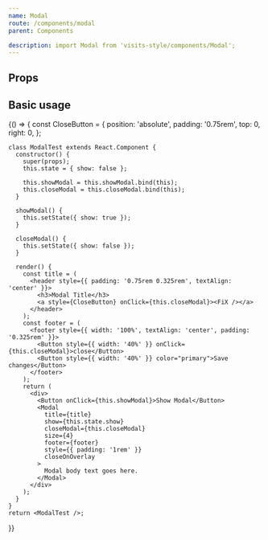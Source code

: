 ```yaml
---
name: Modal
route: /components/modal
parent: Components

description: import Modal from 'visits-style/components/Modal';
---
```



## Props

<PropsTable of={Modal} />

## Basic usage

<Playground>
  {() => {
    const CloseButton = {
      position: 'absolute',
      padding: '0.75rem',
      top: 0,
      right: 0,
    };

    class ModalTest extends React.Component {
      constructor() {
        super(props);
        this.state = { show: false };

        this.showModal = this.showModal.bind(this);
        this.closeModal = this.closeModal.bind(this);
      }

      showModal() {
        this.setState({ show: true });
      }

      closeModal() {
        this.setState({ show: false });
      }

      render() {
        const title = (
          <header style={{ padding: '0.75rem 0.325rem', textAlign: 'center' }}>
            <h3>Modal Title</h3>
            <a style={CloseButton} onClick={this.closeModal}><FiX /></a>
          </header>
        );
        const footer = (
          <footer style={{ width: '100%', textAlign: 'center', padding: '0.325rem' }}>
            <Button style={{ width: '40%' }} onClick={this.closeModal}>close</Button>
            <Button style={{ width: '40%' }} color="primary">Save changes</Button>
          </footer>
        );
        return (
          <div>
            <Button onClick={this.showModal}>Show Modal</Button>
            <Modal
              title={title}
              show={this.state.show}
              closeModal={this.closeModal}
              size={4}
              footer={footer}
              style={{ padding: '1rem' }}
              closeOnOverlay
            >
              Modal body text goes here.
            </Modal>
          </div>
        );
      }
    }
    return <ModalTest />;
  }}
</Playground>
